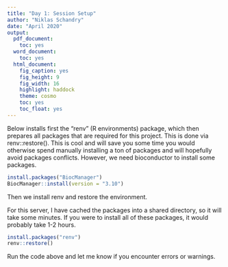 ```yaml
---
title: "Day 1: Session Setup"
author: "Niklas Schandry"
date: "April 2020"
output:
  pdf_document:
    toc: yes
  word_document:
    toc: yes
  html_document:
    fig_caption: yes
    fig_height: 9
    fig_width: 16
    highlight: haddock
    theme: cosmo
    toc: yes
    toc_float: yes
---
```


Below installs first the "renv" (R environments) package, which then prepares all packages that are required for this project. This is done via renv::restore().
This is cool and will save you some time you would otherwise spend manually installing a ton of packages and will hopefully avoid packages conflicts.
However, we need bioconductor to install some packages.

```r
install.packages("BiocManager")
BiocManager::install(version = "3.10")
```

Then we install renv and restore the environment.

For this server, I have cached the packages into a shared directory, so it will take some minutes.
If you were to install all of these packages, it would probably take 1-2 hours.

```r
install.packages("renv")
renv::restore()
```

Run the code above and let me know if you encounter errors or warnings.



